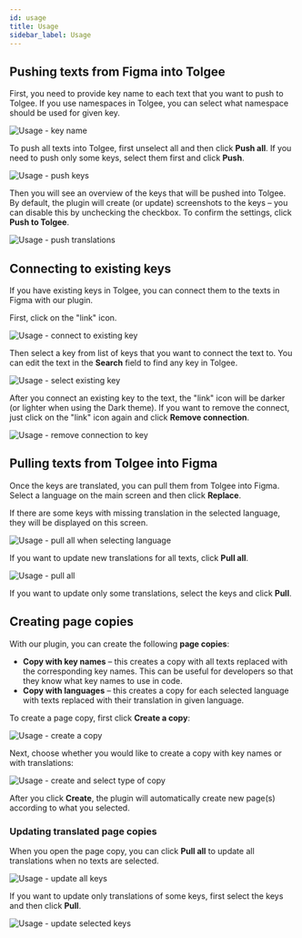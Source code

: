 ```yaml
---
id: usage
title: Usage
sidebar_label: Usage
---
```


## Pushing texts from Figma into Tolgee

First, you need to provide key name to each text that you want to push to Tolgee.
If you use namespaces in Tolgee, you can select what namespace should be used for given key.

![Usage - key name](/img/docs/platform/figma-plugin/usage-push-key-name.png)

To push all texts into Tolgee, first unselect all and then click **Push all**. If you need to push only some keys, select them first and click **Push**.

![Usage - push keys](/img/docs/platform/figma-plugin/usage-push-keys.png)

Then you will see an overview of the keys that will be pushed into Tolgee.
By default, the plugin will create (or update) screenshots to the keys – you can disable this by unchecking the checkbox. To confirm the settings, click **Push to Tolgee**.

![Usage - push translations](/img/docs/platform/figma-plugin/usage-push-translations.png)

## Connecting to existing keys

If you have existing keys in Tolgee, you can connect them to the texts in Figma with our plugin.

First, click on the "link" icon.

![Usage - connect to existing key](/img/docs/platform/figma-plugin/usage-connect-to-existing-key.png)

Then select a key from list of keys that you want to connect the text to. You can edit the text in the **Search** field to find any key in Tolgee.

![Usage - select existing key](/img/docs/platform/figma-plugin/usage-connect-key-select.png)

After you connect an existing key to the text, the "link" icon will be darker (or lighter when using the Dark theme).
If you want to remove the connect, just click on the "link" icon again and click **Remove connection**.

![Usage - remove connection to key](/img/docs/platform/figma-plugin/usage-remove-connection.png)

## Pulling texts from Tolgee into Figma

Once the keys are translated, you can pull them from Tolgee into Figma. Select a language on the main screen and then click **Replace**.

If there are some keys with missing translation in the selected language, they will be displayed on this screen.

![Usage - pull all when selecting language](/img/docs/platform/figma-plugin/usage-pull-change-language.png)

If you want to update new translations for all texts, click **Pull all**.

![Usage - pull all](/img/docs/platform/figma-plugin/usage-pull-all.png)

If you want to update only some translations, select the keys and click **Pull**.

## Creating page copies

With our plugin, you can create the following **page copies**:

- **Copy with key names** – this creates a copy with all texts replaced with the corresponding key names. This can be useful for developers so that they know what key names to use in code.
- **Copy with languages** – this creates a copy for each selected language with texts replaced with their translation in given language.

To create a page copy, first click **Create a copy**:

![Usage - create a copy](/img/docs/platform/figma-plugin/usage-create-copy.png)

Next, choose whether you would like to create a copy with key names or with translations:

![Usage - create and select type of copy](/img/docs/platform/figma-plugin/usage-create-copy-select.png)

After you click **Create**, the plugin will automatically create new page(s) according to what you selected.

### Updating translated page copies

When you open the page copy, you can click **Pull all** to update all translations when no texts are selected.

![Usage - update all keys](/img/docs/platform/figma-plugin/usage-copy-pull-all.png)

If you want to update only translations of some keys, first select the keys and then click **Pull**.

![Usage - update selected keys](/img/docs/platform/figma-plugin/usage-copy-pull.png)
